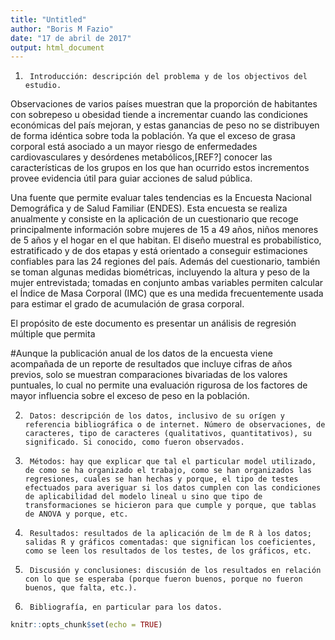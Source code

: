 ```yaml
---
title: "Untitled"
author: "Boris M Fazio"
date: "17 de abril de 2017"
output: html_document
---
```


1)      Introducción: descripción del problema y de los objectivos del estudio.

Observaciones de varios países muestran que la proporción de habitantes con sobrepeso u obesidad tiende a incrementar cuando las condiciones económicas del país mejoran, y estas ganancias de peso no se distribuyen de forma idéntica sobre toda la población. Ya que el exceso de grasa corporal está asociado a un mayor riesgo de enfermedades cardiovasculares y desórdenes metabólicos,[REF?] conocer las características de los grupos en los que han ocurrido estos incrementos provee evidencia útil para guiar acciones de salud pública.

Una fuente que permite evaluar tales tendencias es la Encuesta Nacional Demográfica y de Salud Familiar (ENDES). Esta encuesta se realiza anualmente y consiste en la aplicación de un cuestionario que recoge principalmente información sobre mujeres de 15 a 49 años, niños menores de 5 años y el hogar en el que habitan. El diseño muestral es probabilístico, estratificado y de dos etapas y está orientado a conseguir estimaciones confiables para las 24 regiones del país. Además del cuestionario, también se toman algunas medidas biométricas, incluyendo la altura y peso de la mujer entrevistada; tomadas en conjunto ambas variables permiten calcular el Índice de Masa Corporal (IMC) que es una medida frecuentemente usada para estimar el grado de acumulación de grasa corporal.

El propósito de este documento es presentar un análisis de regresión múltiple que permita 

#Aunque la publicación anual de los datos de la encuesta viene acompañada de un reporte de resultados que incluye cifras de años previos, solo se muestran comparaciones bivariadas de los valores puntuales, lo cual no permite una evaluación rigurosa de los factores de mayor influencia sobre el exceso de peso en la población.


2)      Datos: descripción de los datos, inclusivo de su orígen y referencia bibliográfica o de internet. Número de observaciones, de caracteres, tipo de caracteres (qualitativos, quantitativos), su significado. Si conocido, como fueron observados.
3)      Métodos: hay que explicar que tal el particular model utilizado, de como se ha organizado el trabajo, como se han organizados las regresiones, cuales se han hechas y porque, el tipo de testes efectuados para averiguar si los datos cumplen con las condiciones de aplicabilidad del modelo lineal u sino que tipo de transformaciones se hicieron para que cumple y porque, que tablas de ANOVA y porque, etc.
4)      Resultados: resultados de la aplicación de lm de R à los datos; salidas R y gráficos comentadas: que significan los coeficientes, como se leen los resultados de los testes, de los gráficos, etc.
5)      Discusión y conclusiones: discusión de los resultados en relación con lo que se esperaba (porque fueron buenos, porque no fueron buenos, que falta, etc.).
6)      Bibliografía, en particular para los datos.

```r
knitr::opts_chunk$set(echo = TRUE)
```
